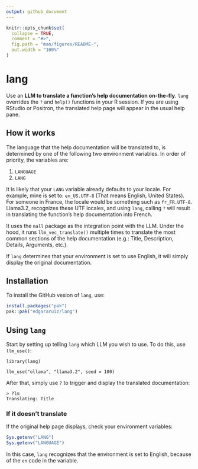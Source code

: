 ```yaml
---
output: github_document
---
```


<!-- README.md is generated from README.Rmd. Please edit that file -->

```r
knitr::opts_chunk$set(
  collapse = TRUE,
  comment = "#>",
  fig.path = "man/figures/README-",
  out.width = "100%"
)
```

# lang

<!-- badges: start -->
<!-- badges: end -->

Use an **LLM to translate a function's help documentation on-the-fly**. `lang` 
overrides the `?` and `help()` functions in your R session. If you are using 
RStudio or Positron, the translated help page will appear in the usual help 
pane.

## How it works

The language that the help documentation will be translated to, is determined by
one of the following two environment variables. In order of priority, the 
variables are:

1. `LANGUAGE`
1. `LANG`

It is likely that your `LANG` variable  already defaults to your locale. 
For example, mine is set to: `en_US.UTF-8` (That means English, United States). 
For someone in France, the locale would be  something such as `fr_FR.UTF-8`. 
Llama3.2, recognizes these UTF locales, and using `lang`, calling `?` will 
result in translating the function's help documentation into French. 

It uses the `mall` package as the integration point with the LLM. Under the hood,
it runs `llm_vec_translate()` multiple times to translate the most common 
sections of the help documentation (e.g.: Title, Description, Details,
Arguments, etc.). 

If `lang` determines that your environment is set to use English, it will simply
display the original documentation. 

## Installation

To install the GitHub vesion of `lang`, use:

```r
install.packages("pak")
pak::pak("edgararuiz/lang")
```

## Using `lang`

Start by setting up telling `lang` which LLM you wish to use. To do this, use
`llm_use()`:

```
library(lang)

llm_use("ollama", "llama3.2", seed = 100)
```

After that, simply use `?` to trigger and display the translated documentation:

```
> ?lm
Translating: Title
```

### If it doesn't translate

If the original help page displays, check your environment variables:

```r
Sys.getenv("LANG")
Sys.getenv("LANGUAGE")
```

In this case, `lang` recognizes that the environment is set to English, because
of the `en` code in the variable.
